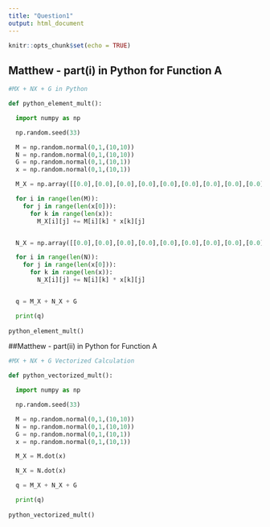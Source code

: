 ```yaml
---
title: "Question1"
output: html_document
---
```


```r
knitr::opts_chunk$set(echo = TRUE)
```

## Matthew - part(i) in Python for Function A

```python

#MX + NX + G in Python

def python_element_mult():

  import numpy as np

  np.random.seed(33)

  M = np.random.normal(0,1,(10,10))
  N = np.random.normal(0,1,(10,10))
  G = np.random.normal(0,1,(10,1))
  x = np.random.normal(0,1,(10,1))

  M_X = np.array([[0.0],[0.0],[0.0],[0.0],[0.0],[0.0],[0.0],[0.0],[0.0],[0.0]])

  for i in range(len(M)):
    for j in range(len(x[0])):
      for k in range(len(x)):
        M_X[i][j] += M[i][k] * x[k][j]


  N_X = np.array([[0.0],[0.0],[0.0],[0.0],[0.0],[0.0],[0.0],[0.0],[0.0],[0.0]])

  for i in range(len(N)):
    for j in range(len(x[0])):
      for k in range(len(x)):
        N_X[i][j] += N[i][k] * x[k][j]


  q = M_X + N_X + G

  print(q)
  
python_element_mult()

```

##Matthew - part(ii) in Python for Function A

```python

#MX + NX + G Vectorized Calculation

def python_vectorized_mult():

  import numpy as np

  np.random.seed(33)

  M = np.random.normal(0,1,(10,10))
  N = np.random.normal(0,1,(10,10))
  G = np.random.normal(0,1,(10,1))
  x = np.random.normal(0,1,(10,1))

  M_X = M.dot(x)

  N_X = N.dot(x)

  q = M_X + N_X + G

  print(q)
  
python_vectorized_mult()

```


